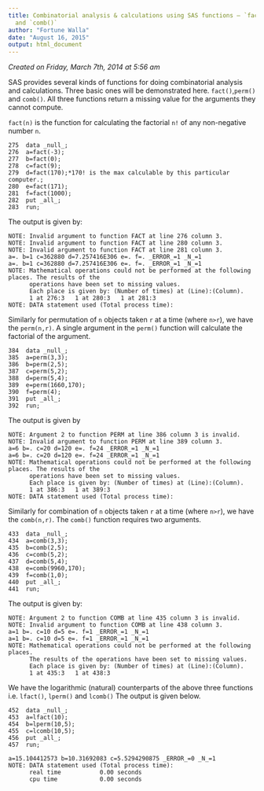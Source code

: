 ```yaml
---
title: Combinatorial analysis & calculations using SAS functions – `fact()`, `perm()`
  and `comb()`
author: "Fortune Walla"
date: "August 16, 2015"
output: html_document
---
```

*Created on Friday, March 7th, 2014 at 5:56 am*

SAS provides several kinds of functions for doing combinatorial analysis and calculations. Three basic ones will be demonstrated here. `fact()`,`perm()` and `comb()`.
All three functions return a missing value for the arguments they cannot compute.

`fact(n)` is the function for calculating the factorial `n!` of any non-negative number `n`.
```
275  data _null_;
276  a=fact(-3);
277  b=fact(0);
278  c=fact(9);
279  d=fact(170);*170! is the max calculable by this particular computer.;
280  e=fact(171);
281  f=fact(1000);
282  put _all_;
283  run;
```
The output is given by:
```
NOTE: Invalid argument to function FACT at line 276 column 3.
NOTE: Invalid argument to function FACT at line 280 column 3.
NOTE: Invalid argument to function FACT at line 281 column 3.
a=. b=1 c=362880 d=7.257416E306 e=. f=. _ERROR_=1 _N_=1
a=. b=1 c=362880 d=7.257416E306 e=. f=. _ERROR_=1 _N_=1
NOTE: Mathematical operations could not be performed at the following places. The results of the
      operations have been set to missing values.
      Each place is given by: (Number of times) at (Line):(Column).
      1 at 276:3   1 at 280:3   1 at 281:3
NOTE: DATA statement used (Total process time):
```
Similarly for permutation of `n` objects taken `r` at a time (where `n>r`), we have the `perm(n,r)`. A single argument in the `perm()` function will calculate the factorial of the argument.
```
384  data _null_;
385  a=perm(3,3);
386  b=perm(2,5);
387  c=perm(5,2);
388  d=perm(5,4);
389  e=perm(1660,170);
390  f=perm(4);
391  put _all_;
392  run;
```
The output is given by
```
NOTE: Argument 2 to function PERM at line 386 column 3 is invalid.
NOTE: Invalid argument to function PERM at line 389 column 3.
a=6 b=. c=20 d=120 e=. f=24 _ERROR_=1 _N_=1
a=6 b=. c=20 d=120 e=. f=24 _ERROR_=1 _N_=1
NOTE: Mathematical operations could not be performed at the following places. The results of the
      operations have been set to missing values.
      Each place is given by: (Number of times) at (Line):(Column).
      1 at 386:3   1 at 389:3
NOTE: DATA statement used (Total process time):
```
Similarly for combination of `n` objects taken `r` at a time (where `n>r`), we have the `comb(n,r)`. The `comb()` function requires two arguments.
```
433  data _null_;
434  a=comb(3,3);
435  b=comb(2,5);
436  c=comb(5,2);
437  d=comb(5,4);
438  e=comb(9960,170);
439  f=comb(1,0);
440  put _all_;
441  run;
```
The output is given by:
```
NOTE: Argument 2 to function COMB at line 435 column 3 is invalid.
NOTE: Invalid argument to function COMB at line 438 column 3.
a=1 b=. c=10 d=5 e=. f=1 _ERROR_=1 _N_=1
a=1 b=. c=10 d=5 e=. f=1 _ERROR_=1 _N_=1
NOTE: Mathematical operations could not be performed at the following places.
      The results of the operations have been set to missing values.
      Each place is given by: (Number of times) at (Line):(Column).
      1 at 435:3   1 at 438:3
```
We have the logarithmic (natural) counterparts of the above three functions i.e. `lfact()`, `lperm()` and `lcomb()` The output is given below.
```
452  data _null_;
453  a=lfact(10);
454  b=lperm(10,5);
455  c=lcomb(10,5);
456  put _all_;
457  run;

a=15.104412573 b=10.31692083 c=5.5294290875 _ERROR_=0 _N_=1
NOTE: DATA statement used (Total process time):
      real time           0.00 seconds
      cpu time            0.00 seconds
```
